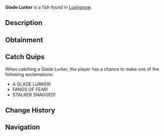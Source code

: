 {{FishInfobox
|image          = Glade Lurker.png
|rarity         = Legendary
|sea            = Second Sea
|location       = [[Lushgrove]]
|sublocation    = 
|sources        = Fishing Rod
|radar_location = 
|prog_speed     = -55
|xp             = 650
|weather        = Foggy
|time           = Night
|season         = Autumn
|bait           = Lushrooms
|base_weight    = 160
|base_value     = 1300
|weight_range   = 95
|base_chance    = 14
|base_resil     = 30
}}
'''Glade Lurker''' is a {{Rarity|Legendary}} fish found in [[Lushgrove]].

== Description ==
{{Description|A dark green-yellow fish with menacing fangs, stalking the glades beneath the waves.|Bestiary Entry}}

== Obtainment ==
{{Description|It prowls when the night cloaks the fading leaves.|Bestiary Hint}}
{{Fish Availability|
Lushgrove
|top_rods      = 
Steady Rod\76647.23\84523.05;
Krampus's Rod\66415.29\74510.58;
Magma Rod\66106.82\90869.59;
Frostfire Rod\64821.66\73816.92;
Free Spirit Rod\57358.68\150909.26;
Firefly Rod\42183.83\147476.07;
Egg Rod\46074.75\125722.93;
Verdant Shear Rod\44165.34\120512.8;
Great Dreamer Rod\43493.01\117873.51;
Adventurer's Rod\29780.45\106193.91;
Candy Cane Rod\36859.34\97468.61;
Long Rod\25903.67\96885.72;
Blazebringer Rod\43177.42\115473.58;
Trident Rod\41899\101927.25;
Ethereal Prism Rod\31309.98\83393.22;
Seraphic Rod\30200.01\81551.09;
No-Life Rod\28969.86\81625.37;
Rod Of The Exalted One\28145.09\75050.13;
Rod Of The Forgotten Fang\27889.86\76328.56;
Challenger's Rod\27776.91\77975.95;
Rod Of The Depths\26996.34\74698.82;
Depthseeker Rod\26157.36\75702.91;
Volcanic Rod\26048.32\74225.46;
Zeus Rod\25842.45\73638.83;
Avalanche Rod\25800.81\74789.57
|recommended   = Free Spirit Rod
}}

== Catch Quips ==
When catching a Glade Lurker, the player has a chance to make one of the following exclamations:
* A GLADE LURKER!
* FANGS OF FEAR!
* STALKER SNAGGED!

== Change History ==
{{Change History|{{subst:Current Version}}}}

== Navigation ==
{{Fish Navbox|Lushgrove}}